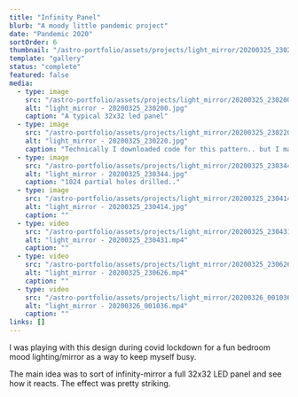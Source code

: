 ```yaml
---
title: "Infinity Panel"
blurb: "A moody little pandemic project"
date: "Pandemic 2020"
sortOrder: 6
thumbnail: "/astro-portfolio/assets/projects/light_mirror/20200325_230200.jpg"
template: "gallery"
status: "complete"
featured: false
media: 
  - type: image
    src: "/astro-portfolio/assets/projects/light_mirror/20200325_230200.jpg"
    alt: "light_mirror - 20200325_230200.jpg"
    caption: "A typical 32x32 led panel"
  - type: image
    src: "/astro-portfolio/assets/projects/light_mirror/20200325_230220.jpg"
    alt: "light_mirror - 20200325_230220.jpg"
    caption: "Technically I downloaded code for this pattern.. but I made it better!"
  - type: image
    src: "/astro-portfolio/assets/projects/light_mirror/20200325_230344.jpg"
    alt: "light_mirror - 20200325_230344.jpg"
    caption: "1024 partial holes drilled.."
  - type: image
    src: "/astro-portfolio/assets/projects/light_mirror/20200325_230414.jpg"
    alt: "light_mirror - 20200325_230414.jpg"
    caption: ""
  - type: video
    src: "/astro-portfolio/assets/projects/light_mirror/20200325_230431.mp4"
    alt: "light_mirror - 20200325_230431.mp4"
    caption: ""
  - type: video
    src: "/astro-portfolio/assets/projects/light_mirror/20200325_230626.mp4"
    alt: "light_mirror - 20200325_230626.mp4"
    caption: ""
  - type: video
    src: "/astro-portfolio/assets/projects/light_mirror/20200326_001036.mp4"
    alt: "light_mirror - 20200326_001036.mp4"
    caption: ""
links: []
---
```



I was playing with this design during covid lockdown for a fun bedroom mood lighting/mirror as a way to keep myself busy. 

The main idea was to sort of infinity-mirror a full 32x32 LED panel and see how it reacts. The effect was pretty striking.
